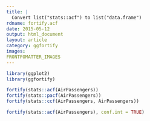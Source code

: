 ```yaml
---
title: |
  Convert list("stats::acf") to list("data.frame")
rdname: fortify.acf
date: 2015-05-12
output: html_document
layout: article
category: ggfortify
images:
FRONTFOMATTER_IMAGES
---
```


```r
library(ggplot2)
library(ggfortify)
```

```r
fortify(stats::acf(AirPassengers))
fortify(stats::pacf(AirPassengers))
fortify(stats::ccf(AirPassengers, AirPassengers))

fortify(stats::acf(AirPassengers), conf.int = TRUE)



```